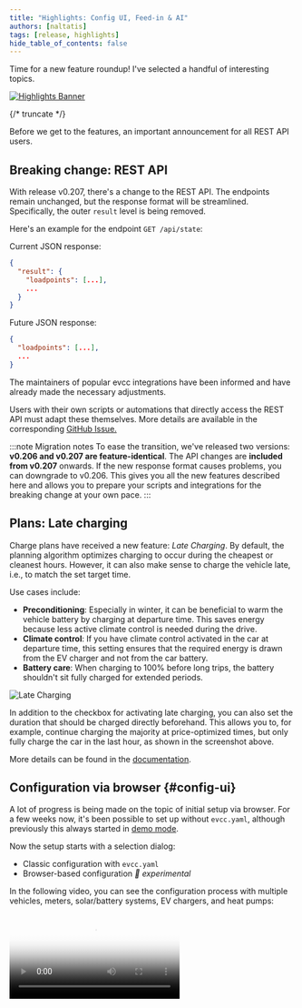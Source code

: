 ```yaml
---
title: "Highlights: Config UI, Feed-in & AI"
authors: [naltatis]
tags: [release, highlights]
hide_table_of_contents: false
---
```



Time for a new feature roundup! I've selected a handful of interesting topics.

[![Highlights Banner](config-ui-mcp-feedin-banner.webp)](/blog/2025/07/30/highlights-config-ui-feedin-ai)

{/* truncate */}

Before we get to the features, an important announcement for all REST API users.

## Breaking change: REST API

With release v0.207, there's a change to the REST API.
The endpoints remain unchanged, but the response format will be streamlined.
Specifically, the outer `result` level is being removed.

Here's an example for the endpoint `GET /api/state`:

Current JSON response:

```json
{
  "result": {
    "loadpoints": [...],
    ...
  }
}
```

Future JSON response:

```json
{
  "loadpoints": [...],
  ...
}
```

The maintainers of popular evcc integrations have been informed and have already made the necessary adjustments.

Users with their own scripts or automations that directly access the REST API must adapt these themselves.
More details are available in the corresponding [GitHub Issue.](https://github.com/evcc-io/evcc/pull/22299)

:::note Migration notes
To ease the transition, we've released two versions: **v0.206 and v0.207 are feature-identical**.
The API changes are **included from v0.207** onwards.
If the new response format causes problems, you can downgrade to v0.206.
This gives you all the new features described here and allows you to prepare your scripts and integrations for the breaking change at your own pace.
:::

## Plans: Late charging

Charge plans have received a new feature: _Late Charging_.
By default, the planning algorithm optimizes charging to occur during the cheapest or cleanest hours.
However, it can also make sense to charge the vehicle late, i.e., to match the set target time.

Use cases include:

- **Preconditioning**: Especially in winter, it can be beneficial to warm the vehicle battery by charging at departure time. This saves energy because less active climate control is needed during the drive.
- **Climate control**: If you have climate control activated in the car at departure time, this setting ensures that the required energy is drawn from the EV charger and not from the car battery.
- **Battery care**: When charging to 100% before long trips, the battery shouldn't sit fully charged for extended periods.

![Late Charging](./plan-late.webp)

In addition to the checkbox for activating late charging, you can also set the duration that should be charged directly beforehand.
This allows you to, for example, continue charging the majority at price-optimized times, but only fully charge the car in the last hour, as shown in the screenshot above.

More details can be found in the [documentation](/docs/features/plans#late-charging).

## Configuration via browser {#config-ui}

A lot of progress is being made on the topic of initial setup via browser.
For a few weeks now, it's been possible to set up without `evcc.yaml`, although previously this always started in [demo mode](https://demo.evcc.io/).

Now the setup starts with a selection dialog:
- Classic configuration with `evcc.yaml`
- Browser-based configuration _🧪 experimental_

In the following video, you can see the configuration process with multiple vehicles, meters, solar/battery systems, EV chargers, and heat pumps:

<Video src={configUiVideo} poster={configUiPoster} />

### Demo mode

To test the interface without configuration, the demo mode is still available.
This can be started with the [CLI flag](https://docs.evcc.io/docs/reference/cli/evcc) `--demo`.

In this mode, devices are simulated with [simple mock scripts](https://github.com/evcc-io/evcc/blob/master/cmd/demo.yaml).
Additionally, the authentication system is disabled, and thus all protected functions (configuration, logs, ...) are deactivated.

### User-defined Devices (Plugins)

Through the configuration interface, vehicles, meters, PV/battery systems, EV chargers, tariffs, smart switches, and heat pumps could already be created.
This is based on our large library of device templates for now over 550 products.

Another strength of evcc is the [flexible plugin system](/docs/devices/plugins).
This allows even exotic devices and integrations to be connected using HTTP, Modbus, Script, MQTT, etc.
These `custom` devices previously had to be configured via `evcc.yaml`.
Now this is also possible via the UI – conveniently with syntax highlighting, validation, and test function.

![User-defined Devices (Plugins)](./custom-devices.webp)

### Charging & heating

The origin of evcc is intelligent charging of electric cars.
Meanwhile, the system also supports a growing list of heat pumps and heating rods.
The basic optimization goals like efficient use of own energy or cost-optimized charging from the grid are identical in both areas.
However, the control behavior, visualization requirements, and setting options differ in detail.

In the configuration interface, the _Charging Points_ section has therefore been renamed to _Charging & Heating_.
The setup flow has also been revised to show the settings relevant to the respective use case.

In the [video above](#config-ui) (from 2:10) you can see the different workflows for charging and heating.
Here's a screenshot of the first setup dialog:

![Charging & Heating](./charging-heating.webp)

In upcoming releases, there will be further steps to make _heating_ a first-class citizen in evcc.
More details can be found in this [GitHub Issue](https://github.com/evcc-io/evcc/issues/19753).

### Backup & restore

Now that more and more functions are moving to the UI, new questions arise:

- How can I back up my configuration?
- How do I migrate my installation to a new system?
- Can I reset the configuration and start from scratch?

To answer these questions, we've implemented a backup & restore function.
This allows you to back up the evcc database on your computer, restore a saved state, or delete the configuration while, for example, keeping the charging history.

![Backup & Restore](./backup-restore.webp)

A big shoutout to [@maschga](https://github.com/maschga) for support in the implementation.

### More to come

The number of open todos regarding setup via browser is becoming increasingly smaller.
There are still some devices that cannot be created, and the topic of debug information for GitHub issues still needs improvement.
And of course, there's always room for improvement in existing functions.

However, it's now foreseeable that configuration via web interface will soon become the new standard.
Version 1.0.0 is getting closer.

Note: Configuration via `evcc.yaml` will continue to be possible in the future.

## Dynamic feed-in

With [dynamic electricity tariffs](/docs/features/dynamic-prices), you can adapt charging and heating behavior to the current price situation.
This feature is now also available for feed-in.

If you have a tariff with [dynamic feed-in prices](/docs/features/dynamic-feedin) (e.g., direct marketing, dynamic grid fees, Netherlands, Australia, ...), the [prioritize feed-in](/docs/features/dynamic-feedin#feed-in-priority) function appears in the settings dialog at the charging point.

![Dynamic Feed-in](./smart-feedin.webp)

This allows you to pause charging or heating during times when it's more lucrative to feed energy into the grid.
You can set a fixed price limit for this.
Automation via external scripts or systems via API is of course also possible.

In upcoming releases, we will implement more features related to dynamic feed-in.
We're experimenting with pausing feed-in during times with negative prices and reducing production.
More about this [here](https://github.com/evcc-io/evcc/issues/21747).

## AI Integration via MCP 🧪

With the [Model Context Protocol](https://en.wikipedia.org/wiki/Model_Context_Protocol) (MCP for short), it's possible to give LLMs like Claude, Gemini, and ChatGPT structured access to external systems, such as evcc.

With the [CLI flag](https://docs.evcc.io/docs/reference/cli/evcc) `--mcp`, you can activate an experimental MCP server when starting evcc.
You can include the new endpoint (e.g., `http://evcc.local:7070/mcp`) in your LLM's configuration.

The topic of MCP and the available tools are still very young and constantly changing.
However, we see great potential and exciting new possibilities here – especially in the area of optimization and automation with local models.

The following video shows an example of evcc working with Claude Code (Sonnet 4):

<Video src={mcpVideo} poster={mcpPoster} />

Request: _"The user wants to drive to Hamburg tomorrow at 8 AM with his Tesla."_

The LLM ...

- ... identifies the correct charging point: "white Model 3"
- ... calculates the distance: Bremen (Title) -> Hamburg (Request)
- ... calculates the required charge level: 90%
- ... creates a charging plan: 90% at 8 AM for the Tesla Model 3
- ... switches the charging mode from "Off" to "Solar" since plans are only active in (Min+)Solar mode

Finally, it queries the charging plan calculated by evcc and returns it to the user.

This relatively simple example shows quite well where the journey could go in the future.
We're excited to see how the topic of MCP develops.
Feel free to try it out yourself and share your experiences in the [GitHub Discussions](https://github.com/evcc-io/evcc/discussions).

More details on using MCP with e.g., Claude Code can be found in the [documentation](/docs/integrations/mcp).

## Production, battery and charging points expandable

If you have multiple PV or battery systems or charging points configured, you can now expand them in the energy flow view to see more details.
Devices created via the configuration interface can be given a name for this purpose.

:::hint
Naming meters is not possible via `evcc.yaml` for technical reasons.
:::

## New device support

Since February, we've added several new device manufacturers:

- **EV chargers:** Ampure, Autoaid, Charge Amps, Elecq, eledio, EN+, enercab, EntraTek, Free2Move, Free2move eSolutions, Hardy Barth, Huawei, Kathrein, NRGkick, Plugchoice, Volt Time, ZJ Beny
- **Smart switches:** Home Assistant
- **Heat pumps & electric heaters:** alpha innotec, Bosch, Buderus, Bösch, CTA All-In-One, Daikin, Elco, IDM, Junkers, Kermi, Lambda, my-PV, Nibe, Novelan, Roth, Stiebel Eltron, Tecalor, Vaillant, Viessmann, Wolf, Zewotherm
- **Meters:** Axitec, Bosch, IAMMETER, IOmeter, ORNO, Saia-Burgess Controls (SBC), Sigenergy, Wago  
- **PV/Battery Systems:** Axitec, Bosch, IAMMETER, Marstek, Sigenergy
- **Vehicles:** Toyota

Of course, bug fixes and improvements to existing implementations were also made.

## Much More ...

This is just an excerpt.
The full list of new features can be found as usual in the [GitHub Release Notes](https://github.com/evcc-io/evcc/releases).
Big thanks to everyone actively participating in the development of evcc.
You rock 🤘.

**Best regards**<br />
The evcc Team<br />
Michael, Andi & Uli





